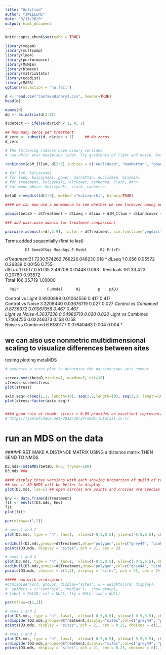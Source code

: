 ```yaml
---
title: "Untitled"
author: "JWILLEMS"
date: "3/11/2020"
output: html_document
---
```


```r
knitr::opts_chunk$set(echo = TRUE)
```

```r
library(vegan)
library(multcomp)
library(lme4)
library(performance)
library(MuMIn)
library(blmeco)
library(matrixStats)
library(ecodist)
library(MASS)
options(na.action = "na.fail")
```


```r
d <- read.csv("CamTaxaBinary2.csv", header=TRUE)
head(d)
```

```r
names(d)
dd <- as.matrix(d[2:9])

d$detect <- ifelse(d$rich < 1, 0, 1)
```


```r
## how many zeros per treatment
d_zero <- subset(d, d$rich < 1)     ## No zeros 
d_zero
```


```r
# The following indices have binary versions
# use which ever maximizes index. Try gradients of light and noise, but also treatment categories

rankindex(d$M_Illum, d[2:9],indices = c("euclidean", "manhattan", "gower", "altGower", "canberra", "clark", "kulczynski", "horn", "binomial", "jaccard", "bray"))

# for lux, kulczynski
# for laeq, kulczynski, gower, manhattan, euclidean, binomial
# for treatment, kulczynski, altGower, canberra, clark, horn
# for moon phase: kulczynski, clark, canberra

betaD <-vegdist(d[2:9], method ="kulczynski", binary=TRUE)

```


```r
#### we can now use a permanova to see whether we see turnover among our treatments

adonis(betaD ~ d$Treatment + d$Laeq + d$Lux + d$M_Illum + d$Landcover + d$JDay + d$Treatment*d$M_Illum + d$Lux*d$M_Illum + d$Lux*d$Laeq)  #kulczynski binary method

### add pair.wise adonis for treatment conparisons

pairwise.adonis(x=d[,2:9], factor = d$Treatment, sim.function="vegdist", sim.method = "kulczynski", p.adjust.m = "none")
```

Terms added sequentially (first to last)

             Df SumsOfSqs MeanSqs F.Model      R2 Pr(>F)  
d$Treatment   3     1.723 0.57426 2.76622 0.04823  0.018 *
d$Laeq        1     0.056 0.05572 0.26839 0.00156  0.755  
d$Lux         1     0.517 0.51735 2.49209 0.01448  0.093 .
Residuals   161    33.423 0.20760         0.93572         
Total       166    35.719                 1.00000   


      Pair             F.Model      R2        p    pADJ
Control vs Light	    0.8930888	0.01064556	0.417	0.417	
Control vs Noise	    3.3208440	0.03676719	0.027	0.027	*
Control vs Combined  	0.8736372	0.01067056	0.467	0.467	
Light vs Noise	      4.3037238	0.04986719	0.020	0.020	*
Light vs Combined	    1.7464755	0.02246373	0.158	0.158	
Noise vs Combined	    6.6180177	0.07640463	0.004	0.004	*








######################
## we can also use nonmetric multidimensional scaling to visualize differences between sites  
####### testing plotting metaMDS


```r
# generate a scree plot to determine the parsimonious axis number

scree<-nmds(betaD,mindim=1, maxdim=5, nit=10)
stress<-scree$stress
plot(stress)

axis.seq<-c(seq(1,1, length=10), seq(2,2,length=10), seq(3,3, length=10), seq(4,4,length=10), seq(5,5,length=10))
plot(stress~factor(axis.seq))


###A good rule of thumb: stress > 0.05 provides an excellent representation in reduced dimensions, > 0.1 is great, >0.2 is good/ok, and stress > 0.3 provides a poor representation.**
# https://jonlefcheck.net/2012/10/24/nmds-tutorial-in-r/
```

# run an MDS on the data
#####FIRST MAKE A DISTANCE MATRIX USING a distance matrix THEN SEND TO NMDS

```r
D3.mds<-metaMDS(betaD, k=3, trymax=100)
D3.mds ### 
```


```r
#### display three versions with each showing proportion of guild of total
## see if 3D NMDS will be better to display
plot(D3.mds, las=1) ## open circles are points and crosses are species

Env <- data.frame(d$Treatment)
fit <- envfit(D3.mds, Env)
fit
plot(fit)
```


```r
par(mfrow=c(1,2))

# axes 1 and 2
plot(D3.mds, type = "n", las=1,  xlim=c(-0.5,0.5), ylim=c(-0.5,0.5), choices = c(1,2))

ordihull(D3.mds,groups=d$Treatment,draw="polygon",col=c("grey44", "pink", "skyblue", "red"),label=F)
points(D3.mds, display = "sites", pch = 21, cex = 2)

# axes 1 and 3
plot(D3.mds, type = "n", las=1,  xlim=c(-0.5,0.5), ylim=c(-0.5,0.5), choices = c(1,3), xlab ="NMDS1", ylab="NMDS3")
ordihull(D3.mds,groups=d$Treatment,draw="polygon",col=c("grey44", "pink", "skyblue", "red"),choices = c(1,3), label=F)
points(D3.mds, choices = c(1,3), display = "sites", pch = 21, cex = 2)
```


```r
##### now with oridispider
#ordispider(ord, groups, display="sites", w = weights(ord, display),
#  spiders = c("centroid", "median"),  show.groups, 
# label = FALSE, col = NULL, lty = NULL, lwd = NULL)

par(mfrow=c(1,2))

# axes 1 and 2
plot(D3.mds, type = "n", las=1,  xlim=c(-0.5,0.5), ylim=c(-0.5,0.5), choices = c(1,2))
ordispider(D3.mds,groups=d$Treatment,display="sites",col=c("grey44", "pink", "skyblue","red"),label=F, lwd=3, choices = c(1,2))
points(D3.mds, display = "sites", pch = 21, cex = 0.25, choices = c(1,2))

# axes 1 and 3
plot(D3.mds, type = "n", las=1,  xlim=c(-0.5,0.5), ylim=c(-0.5,0.5), choices = c(1,3), xlab ="NMDS1", ylab="NMDS3")
ordispider(D3.mds,groups=d$Treatment,display="sites",col=c("grey44", "pink", "skyblue", "red"),label=F, lwd=3, choices = c(1,3))
points(D3.mds, display = "sites", pch = 21, cex = 0.25, choices = c(1,3))
```



























